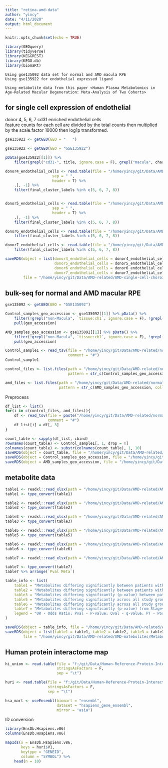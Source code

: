 ```yaml
---
title: "retina-amd-data"
author: "yincy"
date: "4/11/2020"
output: html_document
---
```


```r
knitr::opts_chunk$set(echo = TRUE)
```


```r
library(GEOquery)
library(tidyverse)
library(KEGGREST)
library(KEGG.db)
library(biomaRt)
```

```
Using gse135092 data set for normal and AMD macula RPE 
Using gse135922 for endothelial expressed ligand

Using metabolite data from this paper <Human Plasma Metabolomics in Age-Related Macular Degeneration: Meta-Analysis of Two Cohorts>
```

## for single cell expression of endothelial  
donor 4, 5, 6, 7 cd31 enriched endothelial cells  
feature counts for each cell are divided by the total counts then multiplied by the scale.factor 10000 then log1p transformed.  
```r
gse135922 <- getGEO(GEO = "   ")

gse135922 <- getGEO(GEO = "GSE135922")

pData(gse135922[[1]]) %>% 
    filter(grepl("cd31-", title, ignore.case = F), grepl("macula", characteristics_ch1.3, ignore.case = F))
```

```r
donor4_endothelial_cells <- read.table(file = "/home/yincy/git/Data/AMD-related/AMD-single-cell-choroid-endothelial/GSM4037987/GSM4037987_macula_donor_4_enriched_expression.tsv.gz", 
                     sep = " ", 
                     header = T) %>% 
    .[, -1] %>% 
    filter(final_cluster_labels %in% c(5, 6, 7, 8))


donor5_endothelial_cells <- read.table(file = "/home/yincy/git/Data/AMD-related/AMD-single-cell-choroid-endothelial/GSM4037988/GSM4037988_macula_donor_5_enriched_expression.tsv.gz", 
                     sep = " ", 
                     header = T) %>% 
    .[, -1] %>% 
    filter(final_cluster_labels %in% c(5, 6, 7, 8))

donor6_endothelial_cells <- read.table(file = "/home/yincy/git/Data/AMD-related/AMD-single-cell-choroid-endothelial/GSM4037989/GSM4037989_macula_donor_6_enriched_expression.tsv.gz") %>% 
    filter(final_cluster_labels %in% c(5, 6, 7, 8))

donor7_endothelial_cells <- read.table(file = "/home/yincy/git/Data/AMD-related/AMD-single-cell-choroid-endothelial/GSM4037990/GSM4037990_macula_donor_7_enriched_expression.tsv.gz") %>% 
    filter(final_cluster_labels %in% c(5, 6, 7, 8))
```

```r
saveRDS(object = list(donor4_endothelial_cells = donor4_endothelial_cells, 
                      donor5_endothelial_cells = donor5_endothelial_cells, 
                      donor6_endothelial_cells = donor6_endothelial_cells, 
                      donor7_endothelial_cells = donor7_endothelial_cells), 
        file = "/home/yincy/git/Data/AMD-related/AMD-single-cell-choroid-endothelial/donor4_7_endothelial_cells.rds")
```


## bulk-seq for normal and AMD macular RPE  
```r
gse135092 <- getGEO(GEO = "GSE135092")

Control_samples_geo_accession <- gse135092[[1]] %>% pData() %>% 
    filter(!grepl("non-Macula", `tissue:ch1`, ignore.case = F), !grepl("Retina", `tissue:ch1`, ignore.case = F), `amd_status:ch1` == "Control") %>% 
    pull(geo_accession)

AMD_samples_geo_accession <- gse135092[[1]] %>% pData() %>% 
    filter(!grepl("non-Macula", `tissue:ch1`, ignore.case = F), !grepl("Retina", `tissue:ch1`, ignore.case = F), `amd_status:ch1` == "AMD") %>% 
    pull(geo_accession)
```

```r
Control_sample1 <- read_tsv(file = "/home/yincy/git/Data/AMD-related/normal-and-AMD-bulk/GSE135092/GSE135092/GSM3985262_sample1.tsv.gz", 
                            comment = "#")
Control_sample1
```

```r
control_files <- list.files(path = "/home/yincy/git/Data/AMD-related/normal-and-AMD-bulk/GSE135092/GSE135092/", 
                            pattern = str_c(Control_samples_geo_accession, collapse = "|"))

amd_files <- list.files(path = "/home/yincy/git/Data/AMD-related/normal-and-AMD-bulk/GSE135092/GSE135092/", 
                        pattern = str_c(AMD_samples_geo_accession, collapse = "|"))
```

Preprocess  
```r
df_list <- list() 
for(i in c(control_files, amd_files)){
    df <- read_tsv(file = paste("/home/yincy/git/Data/AMD-related/normal-and-AMD-bulk/GSE135092/GSE135092", i, sep = "/"), 
                   comment = "#")
    df_list[i] = df[, 3]
}
```

```r
count_table <- sapply(df_list, cbind)
rownames(count_table) <- Control_sample1[, 1, drop = T]
colnames(count_table) <- substr(colnames(count_table), 1, 10)
saveRDS(object = count_table, file = "/home/yincy/git/Data/AMD-related/normal-and-AMD-bulk/normal_amd_reads_count_table.rds")
saveRDS(object = Control_samples_geo_accession, file = "/home/yincy/git/Data/AMD-related/normal-and-AMD-bulk/Control_geo_accession.rds")
saveRDS(object = AMD_samples_geo_accession, file = "/home/yincy/git/Data/AMD-related/normal-and-AMD-bulk/AMD_geo_accession.rds")
```


## metabolite data  
```r
table1 <- readxl::read_xlsx(path = "/home/yincy/git/Data/AMD-related/AMD-matebolites/Metabolites-differ-significantly-between-amd-and-control-Boston-samples-based-on-pval-of-AMD-vs-Control.xlsx")
table1 <- type_convert(table1)
```


```r
table2 <- readxl::read_xlsx(path = "/home/yincy/git/Data/AMD-related/AMD-matebolites/Metabolites-differing-significantly-between-patients-with-AMD-and-Control-using-Coimbra-samples-based-on-p-val-of-AMD-vs-Control-model.xlsx")
table2 <- type_convert(table2)
```


```r
table3 <- readxl::read_xlsx(path = "/home/yincy/git/Data/AMD-related/AMD-matebolites/Metabolites-differing-significantly-between-patients-with-AMD-and-controls-based-on-meta-analysis-of-AMD-vs-Control-model-from-the-2-study-cohorts.xlsx")
table3 <- type_convert(table3)
```


```r
table5 <- readxl::read_xlsx(path = "/home/yincy/git/Data/AMD-related/AMD-matebolites/Metabolites-differing-significantly-across-all-study-groups-using-Boston-samples-based-on-pval-from-stage+2eye-model.xlsx")
table5 <- type_convert(table5)
```


```r
table6 <- readxl::read_xlsx(path = "/home/yincy/git/Data/AMD-related/AMD-matebolites/Metabolites-differing-significantly-across-all-study-groups-using-Coimbra-samples-based-on-pval-from-stage+2eye-model.xlsx")
table6 <- type_convert(table6)
```


```r
table7 <- readxl::read_xlsx(path = "/home/yincy/git/Data/AMD-related/AMD-matebolites/Metabolites-differing-significantly-from-stage+2eye-model-identified-on-the-meta-analysis-of-the-2-cohorts.xlsx")

table7 <- type_convert(table7)
table7 %>% arrange(`Pval Meta`)
```

```r
table_info <- list(
    table1 = "Metabolites differing significantly between patients with AMD and Controls, using Boston (US) samples based on p-values of AMD/Control model", 
    table2 = "Metabolites differing significantly between patients with AMD and Controls, using Coimbra (Portugal) samples based on p-values of AMD/Control model", 
    table3 = "Metabolites differing significantly (p-value) between patients with AMD and controls, based on meta-analysis of AMD/Control model from the 2 study cohorts", 
    table5 = "Metabolites differing significantly across all study groups using Boston (US) samples based on p-values from Stage + 2Eye model", 
    table6 = "Metabolites differing significantly across all study groups using Coimbra (Portugal) samples based on p-values from Stage+2Eye model", 
    table7 = "Metabolites differing significantly (p-value) from Stage+2Eye model identified on the meta-analysis of the 2 cohorts", 
    legend = "OR - Odds Ratio; Pval - P-value; Qval - q-value; PT - Portugal; US - United States; Meta - Meta analysis; Qval_Sig - indicator for significance based on q-value"
)

saveRDS(object = table_info, file = "/home/yincy/git/Data/AMD-related/AMD-matebolites/table_info.rds")
saveRDS(object = list(table1 = table1, table2 = table2, table3 = table3, table5 = table5, table6 = table6, table7 = table7), 
        file = "/home/yincy/git/Data/AMD-related/AMD-matebolites/Metabolite-tables.rds")
```


## Human protein interactome map  
```r
hi_union <- read.table(file = "f:/git/Data/Human-Reference-Protein-Interactome-map/HI-union.tsv", 
                       stringsAsFactors = F, 
                       sep = "\t")

huri <- read.table(file = "f:/git/Data/Human-Reference-Protein-Interactome-map/HuRI.tsv", 
                   stringsAsFactors = F, 
                   sep = "\t")
```


```r
hsa_mart <- useEnsembl(biomart = "ensembl", 
                       dataset = "hsapiens_gene_ensembl", 
                       mirror = "asia")
```

ID conversion 
```r
library(EnsDb.Hsapiens.v86)
columns(EnsDb.Hsapiens.v86)
```

```r
mapIds(x = EnsDb.Hsapiens.v86, 
       keys = huri$V1, 
       keytype = "GENEID", 
       column = "SYMBOL") %>% 
    head(n = 10)
```

